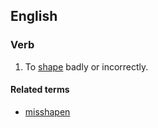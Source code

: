 ==English==
===Verb===
{{en-verb|misshapes|misshaping|misshaped|misshaped}}

#To [[shape]] badly or incorrectly.

====Related terms====
*[[misshapen]]